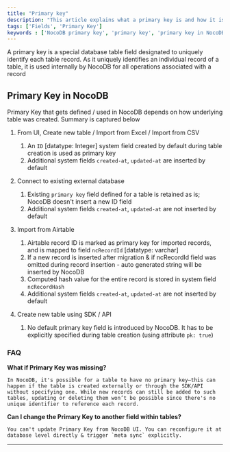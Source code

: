 ```yaml
---
title: "Primary key"
description: "This article explains what a primary key is and how it is used in NocoDB."
tags: ['Fields', 'Primary Key']
keywords : ['NocoDB primary key', 'primary key', 'primary key in NocoDB', 'primary key in database']
---
```


A primary key is a special database table field designated to uniquely identify each table record. As it uniquely identifies an individual record of a table, it is used internally by NocoDB for all operations associated with a record

## Primary Key in NocoDB
Primary Key that gets defined / used in NocoDB depends on how underlying table was created. Summary is captured below

1. From UI, Create new table / Import from Excel / Import from CSV
    1. An `ID` [datatype: Integer] system field created by default during table creation is used as primary key
    2. Additional system fields `created-at`, `updated-at` are inserted by default

2. Connect to existing external database
    1. Existing `primary key` field defined for a table is retained as is; NocoDB doesn't insert a new ID field
    2. Additional system fields `created-at`, `updated-at` are not inserted by default

3. Import from Airtable
    1. Airtable record ID is marked as primary key for imported records, and is mapped to field `ncRecordId`  [datatype: varchar]
    2. If a new record is inserted after migration & if ncRecordId field was omitted during record insertion - auto generated string will be inserted by NocoDB
    3. Computed hash value for the entire record is stored in system field `ncRecordHash`
    4. Additional system fields `created-at`, `updated-at` are not inserted by default

4. Create new table using SDK / API
    1. No default primary key field is introduced by NocoDB. It has to be explicitly specified during table creation (using attribute `pk: true`)

### FAQ

**What if Primary Key was missing?**

    In NocoDB, it's possible for a table to have no primary key—this can happen if the table is created externally or through the SDK/API without specifying one. While new records can still be added to such tables, updating or deleting them won’t be possible since there's no unique identifier to reference each record.


**Can I change the Primary Key to another field within tables?**

    You can't update Primary Key from NocoDB UI. You can reconfigure it at database level directly & trigger `meta sync` explicitly.

---
